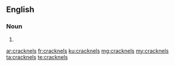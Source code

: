 ==English==

===Noun===
{{head|en|noun plural form}}

# {{plural of|cracknel|lang=en}}

[[ar:cracknels]]
[[fr:cracknels]]
[[ku:cracknels]]
[[mg:cracknels]]
[[my:cracknels]]
[[ta:cracknels]]
[[te:cracknels]]